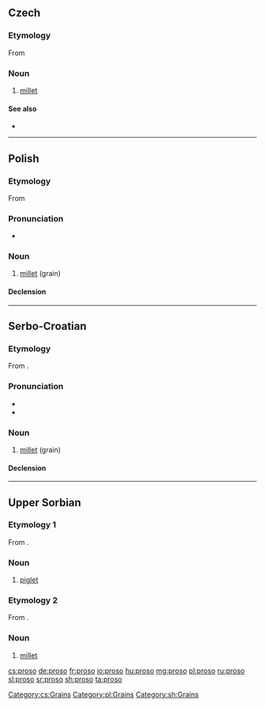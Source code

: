 ==Czech==

===Etymology===
From {{inh|cs|sla-pro|*proso}}

===Noun===
{{cs-noun|g=n}}

# [[millet]] {{gloss|grain}}

====See also====
* {{l|cs|jáhla|g=f}}

[[Category:cs:Grains]]

----

==Polish==

===Etymology===
From {{inh|pl|sla-pro|*proso}}

===Pronunciation===
* {{pl-IPA}}

===Noun===
{{pl-noun|n}}

# [[millet]] (grain)

====Declension====
{{pl-decl-noun-n|pro|s|tantum=s}}

[[Category:pl:Grains]]

----

==Serbo-Croatian==

===Etymology===
From {{inh|sh|sla-pro|*proso}}.

===Pronunciation===
* {{IPA|/prôso/|lang=sh}}
* {{hyphenation|pro|so|lang=sh}}

===Noun===
{{sh-noun|g=n|head=prȍso}}

# [[millet]] (grain)

====Declension====
{{sh-decl-noun-unc
|proso
|prosa
|prosu
|proso
|proso
|prosu
|prosom
}}

[[Category:sh:Grains]]

----

==Upper Sorbian==

===Etymology 1===
From {{inh|hsb|sla-pro|*porsę}}.

===Noun===
{{head|hsb|noun|g=n}}

# [[piglet]]

===Etymology 2===
From {{inh|hsb|sla-pro|*proso}}.

===Noun===
{{head|hsb|noun|g=n}}

# [[millet]]

[[cs:proso]]
[[de:proso]]
[[fr:proso]]
[[io:proso]]
[[hu:proso]]
[[mg:proso]]
[[pl:proso]]
[[ru:proso]]
[[sl:proso]]
[[sr:proso]]
[[sh:proso]]
[[ta:proso]]